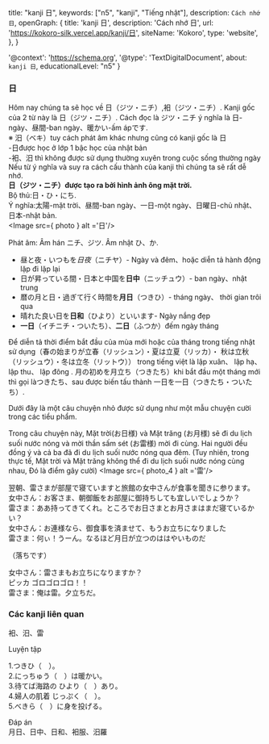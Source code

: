 
  title: "kanji 日",
  keywords: ["n5", "kanji", "Tiếng nhật"],
  description: `Cách nhớ 日`,
  openGraph: {
    title: 'kanji 日',
    description: 'Cách nhớ 日',
    url: 'https://kokoro-silk.vercel.app/kanji/日',
    siteName: 'Kokoro',
    type: 'website',
  },
}

  '@context': 'https://schema.org',
  '@type': 'TextDigitalDocument',
  about: `kanji 日`,
  educationalLevel: "n5"
}

### 日
Hôm nay chúng ta sẽ học về 日（ジツ・ニチ）,衵（ジツ・ニチ）. Kanji gốc của 2 từ này là 日（ジツ・ニチ）.
Cách đọc là ジツ・ニチ ý nghĩa là 日-ngày、昼間-ban ngày、暖かい-ấm ápです.<br/>
※ 汨（ベキ）tuy cách phát âm khác nhưng cũng có kanji gốc là 日<br/>
-日được học ở lớp 1 bậc học của nhật bản<br/>
-衵、汨 thì không được sử dụng thường xuyên trong cuộc sống thường ngày<br/>
Nếu từ ý nghĩa và suy ra cách cấu thành của kanji thì chúng ta sẽ rất dễ nhớ.<br/>
**日（ジツ・ニチ）được tạo ra bởi hình ảnh ông mặt trời.** <br/>
Bộ thủ:日・ひ・にち.<br/>
Ý nghĩa:太陽-mặt trời、昼間-ban ngày、一日-một ngày、日曜日-chủ nhật、日本-nhật bản.<br/>
<Image src={ photo } alt ='日'/>

Phát âm: Âm hán ニチ、ジツ. Âm nhật ひ、か.<br/>
- 昼と夜・いつもを*日夜*（ニチヤ）- Ngày và đêm、hoặc diễn tả hành động lặp đi lặp lại
- 日が昇っている間・日本と中国を**日中**（ニッチュウ）- ban ngày、nhật trung
- 暦の月と日・過ぎて行く時間を**月日**（つきひ）- tháng ngày、 thời gian trôi qua
- 晴れた良い日を**日和**（ひより）といいます- Ngày nắng đẹp
- **一日**（イチニチ・ついたち）、**二日**（ふつか）đếm ngày tháng

Để diễn tả thời điểm bắt đầu của mùa mới hoặc của tháng trong tiếng nhật sử dụng（春の始まりが立春（リッシュン）・夏は立夏（リッカ）・
秋は立秋（リッシュウ）・冬は立冬（リットウ）） trong tiếng việt là lập xuân、 lập hạ、lập thu、 lập đông . 
月の初めを月立ち（つきたち）khi bắt đầu một tháng mới thì gọi làつきたち、sau được biến tấu thành 一日を一日（つきたち・ついたち）.

Dưới đây là một câu chuyện nhỏ được sử dụng như một mẫu chuyện cười trong các tiểu phẩm.

Trong câu chuyện này, Mặt trời(お日様) và Mặt trăng (お月様) sẽ đi du lịch suối nước nóng và mời 
thần sấm sét (お雷様) mời đi cùng. Hai người đều đồng ý và cả ba đã đi du lịch suối nước nóng qua đêm. 
(Tuy nhiên, trong thực tế, Mặt trời và Mặt trăng không thể đi du lịch suối nước nóng cùng nhau, 
Đó là điểm gây cười)
<Image src={ photo_4 } alt ='雷'/>

翌朝、雷さまが部屋で寝ていますと旅館の女中さんが食事を聞きに参ります。<br/>
女中さん：お客さま、朝御飯をお部屋に御持ちしても宜しいでしょうか？<br/>
雷さま：ああ持ってきてくれ。ところでお日さまとお月さまはまだ寝ているかい？<br/>
女中さん：お連様なら、御食事を済ませて、もうお立ちになりました<br/>
雷さま：何ぃ！うーん。なるほど月日が立つのははやいものだ<br/>

（落ちです）

女中さん：雷さまもお立ちになりますか？<br/>
ピッカ ゴロゴロゴロ！！<br/>
雷さま：俺は雷。夕立ちだ。<br/>

### Các kanji liên quan
<Link href="/kanji/衵">衵</Link>、<Link href="/kanji/汨">汨</Link>、<Link href="/kanji/雷">雷</Link>

Luyện tập

1.つきひ（　）。<br/>
2.にっちゅう（　）は暖かい。<br/>
3.待てば海路の ひより（　）あり。<br/>
4.婦人の肌着 じっぷく（　）。<br/>
5.べきら（　）に身を投げる。<br/>

Đáp án<br/>
月日、日中、日和、衵服、汨羅
